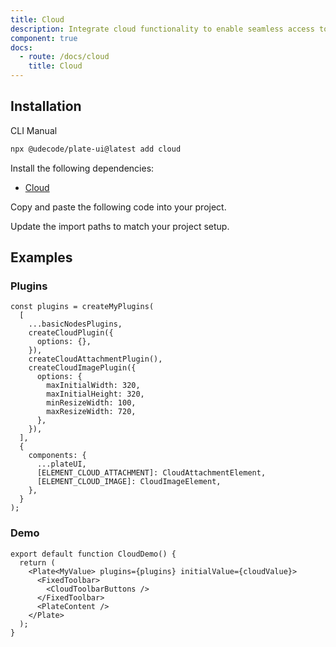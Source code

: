 ```yaml
---
title: Cloud
description: Integrate cloud functionality to enable seamless access to cloud-based resources.
component: true
docs:
  - route: /docs/cloud
    title: Cloud
---
```


## Installation

<Tabs defaultValue="cli">

<TabsList>
<TabsTrigger value="cli">CLI</TabsTrigger>
<TabsTrigger value="manual">Manual</TabsTrigger>
</TabsList>
<TabsContent value="cli">

```bash
npx @udecode/plate-ui@latest add cloud
```

</TabsContent>

<TabsContent value="manual">

<Steps>

<Step>

Install the following dependencies:

- [Cloud](/docs/cloud)

</Step>

<Step>

Copy and paste the following code into your project.

</Step>

<ComponentSource name="cloud-attachment-element" />
<ComponentSource name="cloud-image-element" />
<ComponentSource name="cloud-resize-controls" />
<ComponentSource name="cloud-status-bar" />
<ComponentSource name="cloud-toolbar-buttons" />

<Step>

Update the import paths to match your project setup.

</Step>

</Steps>

</TabsContent>

</Tabs>

## Examples

<ComponentPreview name="cloud-demo" padding="md" />

### Plugins

```tsx
const plugins = createMyPlugins(
  [
    ...basicNodesPlugins,
    createCloudPlugin({
      options: {},
    }),
    createCloudAttachmentPlugin(),
    createCloudImagePlugin({
      options: {
        maxInitialWidth: 320,
        maxInitialHeight: 320,
        minResizeWidth: 100,
        maxResizeWidth: 720,
      },
    }),
  ],
  {
    components: {
      ...plateUI,
      [ELEMENT_CLOUD_ATTACHMENT]: CloudAttachmentElement,
      [ELEMENT_CLOUD_IMAGE]: CloudImageElement,
    },
  }
);
```

### Demo

```tsx
export default function CloudDemo() {
  return (
    <Plate<MyValue> plugins={plugins} initialValue={cloudValue}>
      <FixedToolbar>
        <CloudToolbarButtons />
      </FixedToolbar>
      <PlateContent />
    </Plate>
  );
}
```
